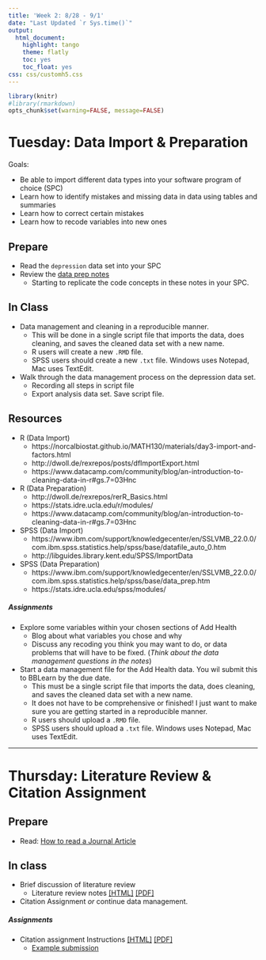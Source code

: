```yaml
---
title: 'Week 2: 8/28 - 9/1'
date: "Last Updated `r Sys.time()`"
output:
  html_document:
    highlight: tango
    theme: flatly
    toc: yes
    toc_float: yes
css: css/customh5.css
---
```


```r
library(knitr)
#library(rmarkdown)
opts_chunk$set(warning=FALSE, message=FALSE) 
```

# Tuesday: Data Import & Preparation
Goals: 

* Be able to import different data types into your software program of choice (SPC)
* Learn how to identify mistakes and missing data in data using tables and summaries
* Learn how to correct certain mistakes
* Learn how to recode variables into new ones


## Prepare
* Read the `depression` data set into your SPC
* Review the [data prep notes](docs/lec02_data_prep.html) 
    - Starting to replicate the code concepts in these notes in your SPC. 

## In Class

* Data management and cleaning in a reproducible manner. 
    - This will be done in a single script file that imports the data, does cleaning, and saves the cleaned data set with a new name. 
    - R users will create a new `.RMD` file. 
    - SPSS users should create a new `.txt` file. Windows uses Notepad, Mac uses TextEdit.
* Walk through the data management process on the depression data set.     
    - Recording all steps in script file 
    - Export analysis data set. Save script file. 

## Resources
* R (Data Import)
    - https://norcalbiostat.github.io/MATH130/materials/day3-import-and-factors.html 
    - http://dwoll.de/rexrepos/posts/dfImportExport.html 
    - https://www.datacamp.com/community/blog/an-introduction-to-cleaning-data-in-r#gs.7=03Hnc 
* R (Data Preparation)
    - http://dwoll.de/rexrepos/rerR_Basics.html 
    - https://stats.idre.ucla.edu/r/modules/ 
    - https://www.datacamp.com/community/blog/an-introduction-to-cleaning-data-in-r#gs.7=03Hnc 
* SPSS (Data Import)
    - https://www.ibm.com/support/knowledgecenter/en/SSLVMB_22.0.0/com.ibm.spss.statistics.help/spss/base/datafile_auto_0.htm
    - http://libguides.library.kent.edu/SPSS/ImportData
* SPSS (Data Preparation)
    - https://www.ibm.com/support/knowledgecenter/en/SSLVMB_22.0.0/com.ibm.spss.statistics.help/spss/base/data_prep.htm 
    - https://stats.idre.ucla.edu/spss/modules/


##### Assignments
* Explore some variables within your chosen sections of Add Health 
    - Blog about what variables you chose and why
    - Discuss any recoding you think you may want to do, or data problems that will have to be fixed. (_Think about the data management questions in the notes_) 
* Start a data management file for the Add Health data. You wil submit this to BBLearn by the due date. 
    - This must be a single script file that imports the data, does cleaning, and saves the cleaned data set with a new name. 
    - It does not have to be comprehensive or finished! I just want to make sure you are getting started in a reproducible manner. 
    - R users should upload a `.RMD` file. 
    - SPSS users should upload a `.txt` file. Windows uses Notepad, Mac uses TextEdit. 
        
    
----

# Thursday: Literature Review & Citation Assignment

## Prepare
* Read: [How to read a Journal Article](docs/How to Read a Journal Article.pdf)

## In class
* Brief discussion of literature review
    - Literature review notes [[HTML]](docs/lec_lit_review.html) [[PDF]](docs/lec_lit_review.pdf)
* Citation Assignment _or_ continue data management. 


##### Assignments

* Citation assignment Instructions [[HTML]](hw/Citation_Assignment.html) [[PDF]](hw/Citation_Assignment.pdf) 
    - [Example submission](docs/Citation Assignment Example.pdf)



